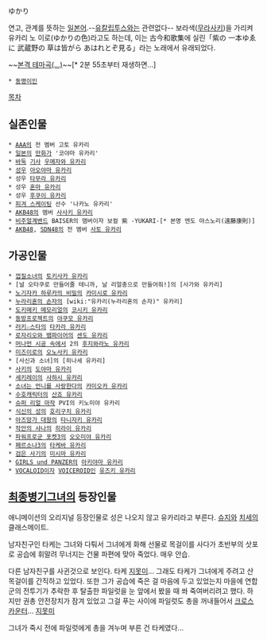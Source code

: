 ゆかり

연고, 관계를 뜻하는 [[일본어]].--[[유칼립투스]]와는 관련없다-- 보라색([[무라사키]])을 가리켜 유카리 노 이로(ゆかりの色)라고도 하는데, 이는 古今和歌集에 실린「紫の 一本ゆゑに 武蔵野の 草は皆がら あはれとぞ見る」라는 노래에서 유래되었다.

~~[http://www.youtube.com/watch?feature=youtu.be&v=OZCfqhRgJ0Q 본격 테마곡(...)]~~[* 2분 55초부터 재생하면...]

 * [[동명이인]]

[[목차]]

== 실존인물 ==
 * [[AAA]]의 전 멤버 고토 유카리
 * [[일본]]의 [[만화가]] '코야마 유카리'
 * [[바둑]] [[기사]] [[우메자와 유카리]]
 * [[성우]] [[아오야마 유카리]]
 * 성우 [[타무라 유카리]]
 * 성우 [[혼마 유카리]]
 * 성우 [[후쿠이 유카리]]
 * [[피겨 스케이팅]] 선수 '나카노 유카리'
 * [[AKB48]]의 멤버 [[사사키 유카리]]
 * [[비주얼계]]밴드 BAISER의 맴버이자 보컬 紫 -YUKARI-[* 본명 엔도 야스노리(遠藤康則)]
 * [[AKB48]], [[SDN48]]의 전 멤버 [[사토 유카리]]
== 가공인물 ==
 * [[껍질소녀]]의 [[토키사카 유카리]]
 * [널 오타쿠로 만들어줄 테니까, 날 리얼충으로 만들어줘!]의 [사가와 유카리]
 * [[노기자카 하루카의 비밀]]의 [[카미시로 유카리]]
 * [[누라리횬의 손자]]의 [wiki:"유카리(누라리횬의 손자)" 유카리]
 * [[도키메키 메모리얼]]의 [[코시키 유카리]]
 * [[동방프로젝트]]의 [[야쿠모 유카리]]
 * [[러키☆스타]]의 [[타카라 유카리]]
 * [[로자리오와 뱀파이어]]의 [[센도 유카리]]
 * [[머나먼 시공 속에서]] 2의 [[후지와라노 유카리]]
 * [[미즈이로]]의 [[오노사키 유카리]]
 * [사신과 소녀]의 [히나세 유카리]
 * [[사키]]의 [[도야마 유카리]]
 * [[세키레이]]의 [[사하시 유카리]]
 * [[소녀는 언니를 사랑한다]]의 [[카미오카 유카리]]
 * [[수호캐릭터]]의 [[산죠 유카리]]
 * [[슈퍼 리얼 마작]] PVI의 키노미야 유카리
 * [[식신의 성]]의 [[호리구치 유카리]]
 * [[아즈망가 대왕]]의 [[타니자키 유카리]]
 * [[작안의 샤나]]의 [[히라이 유카리]]
 * [[파워프로군 포켓3]]의 [[오오미야 유카리]]
 * [[페르소나3]]의 [[타케바 유카리]]
 * [[검은 사기]]의 [[미시마 유카리]]
 * [[GIRLS und PANZER]]의 [[아키야마 유카리]]
 * [[VOCALOID]]이자 [[VOICEROID]]인 [[유즈키 유카리]]
 


== [[최종병기그녀]]의 등장인물 ==

애니메이션의 오리지널 등장인물로 성은 나오지 않고 유카리라고 부른다. [[슈지]]와 [[치세]]의 클래스메이트.

남자친구인 타케는 그녀와 다퉈서 그녀에게 화해 선물로 목걸이를 사다가 초반부의 삿포로 공습에 휘말려 무너지는 건물 파편에 맞아 죽었다. 매우 안습.

다른 남자친구를 사귄것으로 보인다. 타케 [[지못미]]... 그래도 타케가 그녀에게 주려고 산 목걸이를 간직하고 있었다. 또한 그가 공습에 죽은 걸 마음에 두고 있었는지 마을에 연합군의 전투기가 추락한 후 탈출한 파일럿을 눈 앞에서 봤을 때 쏴 죽여버리려고 했다. 하지만 권총 안전장치가 잠겨 있었고 그걸 푸는 사이에 파일럿도 총을 꺼내들어서 [[크로스 카운터]]... [[지못미]]

그녀가 죽시 전에 파일럿에게 총을 겨누며 부른 건 타케였다...
